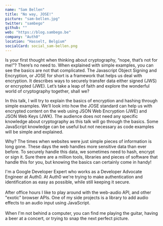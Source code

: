 ```yaml
---
name: "Sam Bellen"
title: "No way, JOSE!"
picture: "sam-bellen.jpg"
twitter: "sambego"
github: ""
web: "https://blog.sambego.be"
company: "Auth0"
location: "Hasselt, Belgium"
socialCard: social_sam-bellen.png
---
```



<Youtube
  src="_WsIjIQKn7M"
  title="No way, JOSE!"
/>

<Tweet
  title="Sketchnotes from the talk of Sam Bellen at JSConf Budapest 2022"
  id="1532373489755332613"
/>

<Flickr
  title="Sam Bellen at JSConf Budapest 2022"
  href="https://www.flickr.com/photos/jsconfbp/albums/72177720299686230"
  image="https://live.staticflickr.com/65535/52136006141_52b8d35acd_c.jpg"
/>

<p>
  Is your first thought when thinking about cryptography, “nope, that’s not for me!”? There’s no need to. When explained with simple examples, you can see the basics are not that complicated. The Javascript Object Signing and Encryption, or JOSE for short is a framework that helps us deal with encryption. It describes ways to securely transfer data either signed (JWS) or encrypted (JWE). Let’s take a leap of faith and explore the wonderful world of cryptography together, shall we?
</p>
<p>
  In this talk, I will try to explain the basics of encryption and hashing through simple examples. We’ll look into how the JOSE standard can help us with encrypted content on the web using JSON Web Encryption (JWE) and JSON Web Keys (JWK). The audience does not need any specific knowledge about cryptography as this talk will go through the basics. Some JavaScript knowledge can be useful but not necessary as code examples will be simple and explained.
</p>
<p>
  Why? The times when websites were just simple pieces of information is long gone. These days the web handles more sensitive data than ever before. To securely handle this data, we sometimes need to hash, encrypt or sign it. Sure there are a million tools, libraries and pieces of software that handle this for you, but knowing the basics can certainly come in handy!
</p>

<p>
  I'm a Google Developer Expert who works as a Developer Advocate Engineer at Auth0. At Auth0 we're trying to make authentication and identification as easy as possible, while still keeping it secure.
  <br /><br />
  After office hours I like to play around with the web-audio API, and other "exotic" browser APIs. One of my side projects is a library to add audio effects to an audio input using JavaScript.
  <br /><br />
  When I'm not behind a computer, you can find me playing the guitar, having a beer at a concert, or trying to snap the next perfect picture.
</p>
